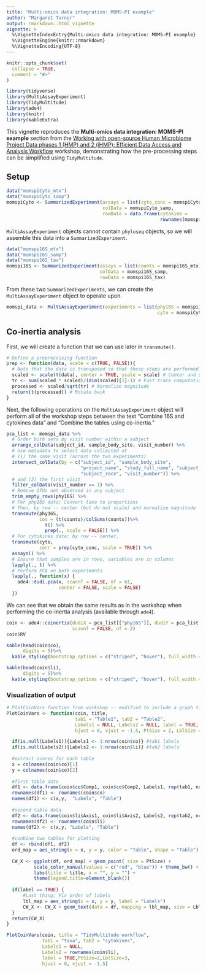 ```yaml
---
title: "Multi-omics data integration: MOMS-PI example"
author: "Margaret Turner"
output: rmarkdown::html_vignette
vignette: >
  %\VignetteIndexEntry{Multi-omics data integration: MOMS-PI example}
  %\VignetteEngine{knitr::rmarkdown}
  %\VignetteEncoding{UTF-8}
---
```


```r
knitr::opts_chunk$set(
  collapse = TRUE,
  comment = "#>"
)
```

```r
library(tidyverse)
library(MultiAssayExperiment)
library(TidyMultitude)
library(ade4)
library(knitr)
library(kableExtra)
```

This vignette reproduces the **Multi-omics data integration: MOMS-PI example** section from the [Working with open-source Human Microbiome Project Data phases 1 (HMP) and 2 (iHMP): Efficient Data Access and Analysis Workflow](http://biocworkshops2019.bioconductor.org.s3-website-us-east-1.amazonaws.com/page/MicrobiomeWorkshop__MicrobiomeWorkshop/) workshop, demonstrating how the pre-processing steps can be simplified using `TidyMultitude`.

## Setup

```r
data("momspiCyto_mtx")
data("momspiCyto_samp")
momspiCyto <- SummarizedExperiment(assays = list(cyto_conc = momspiCyto_mtx),
                                   colData = momspiCyto_samp,
                                   rowData = data.frame(cytokine = 
                                                        rownames(momspiCyto_mtx)))
```

`MultiAssayExperiment` objects cannot contain `phyloseq` objects, so we will assemble this data into a `SummarizedExperiment`.

```r
data("momspi16S_mtx")
data("momspi16S_samp")
data("momspi16S_tax")
momspi16S <- SummarizedExperiment(assays = list(counts = momspi16S_mtx),
                                  colData = momspi16S_samp,
                                  rowData = momspi16S_tax)
```

From these two `SummarizedExperiments`, we can create the `MultiAssayExperiment` object to operate upon.

```r
momspi_data <- MultiAssayExperiment(experiments = list(phy16S = momspi16S,
                                                       cyto = momspiCyto))
```

## Co-inertia analysis

First, we will create a function that we can use later in `transmute()`.

```r
# Define a preprocessing function
prep <- function(data, scale = c(TRUE, FALSE)){
  # Note that the data is transposed so that these steps are performed rowwise
  scaled <- scale(t(data), center = TRUE, scale = scale) # Center and scale
  tr <- sum(scaled * scaled)/(dim(scaled)[1]-1) # Fast trace computation
  processed <- scaled/sqrt(tr) # Normalize magnitude
  return(t(processed)) # Rotate back
}
```

Next, the following operations on the `MultiAssayExperiment` object will perform all of the workshop steps between the text "Combine 16S and cytokines data" and "Combine the tables using co-inertia."

```r
pca_list <- momspi_data %>% 
  # Order both sets by visit number within a subject
  arrange_colData(subject_id, sample_body_site, visit_number) %>% 
  # Use metadata to select data collected at
  # (1) the same visit (across the two experiments)
  intersect_colData(by = c("subject_id", "sample_body_site",
                           "project_name", "study_full_name", "subject_gender",
                           "subject_race", "visit_number")) %>% 
  # and (2) the first visit
  filter_colData(visit_number == 1) %>% 
  # Remove OTUs not observed in any subject
  trim_empty_rows(phy16S) %>% 
  # For phy16S data: Convert taxa to proportions
  # Then, by row -- center (but do not scale) and normalize magnitude
  transmute(phy16S,
            cov = (t(counts)/colSums(counts))%>% 
              t() %>% 
              prep(., scale = FALSE)) %>% 
  # For cytokines data: by row -- center, 
  transmute(cyto,
            corr = prep(cyto_conc, scale = TRUE)) %>% 
  assays() %>% 
  # Ensure that samples are in rows, variables are in columns
  lapply(., t) %>% 
  # Perform PCA on both experiments
  lapply(., function(x) {
    ade4::dudi.pca(x, scannf = FALSE, nf = 61, 
                   center = FALSE, scale = FALSE)
  })
```

We can see that we obtain the same results as in the workshop when performing the co-inertia analysis (available through `ade4`).

```r
coin <- ade4::coinertia(dudiX = pca_list[["phy16S"]], dudiY = pca_list[["cyto"]], 
                        scannf = FALSE, nf = 2)
coin$RV
```

```r
kable(head(coin$co),
      digits = 5)%>%
  kable_styling(bootstrap_options = c("striped", "hover"), full_width = F)
```


```r
kable(head(coin$li),
      digits = 5)%>%
  kable_styling(bootstrap_options = c("striped", "hover"), full_width = F)
```

### Visualization of output

```r
# PlotCoinVars function from workshop -- modified to include a graph title
PlotCoinVars <- function(coin, title,
                         tab1 = "Table1", tab2 = "Table2", 
                         Labels1 = NULL, Labels2 = NULL, label = TRUE,
                         hjust = 0, vjust = -1.5, PtSize = 2, LblSize = 2){

  if(is.null(Labels1)){Labels1 <- 1:nrow(coin$co)} #tab1 labels
  if(is.null(Labels2)){Labels2 <- 1:nrow(coin$li)} #tab2 labels
  
  #extract scores for each table
  x = colnames(coin$co)[1]
  y = colnames(coin$co)[2]
  
  #first table data
  df1 <- data.frame(coin$co$Comp1, coin$co$Comp2, Labels1, rep(tab1, nrow(coin$co)))
  rownames(df1) <- rownames(coin$co)
  names(df1) <- c(x,y,  "Labels", "Table")
  
  #second table data
  df2 <- data.frame(coin$li$Axis1, coin$li$Axis2, Labels2, rep(tab2, nrow(coin$li)))
  rownames(df2) <- rownames(coin$li)
  names(df2) <- c(x,y, "Labels", "Table")
  
  #conbine two tables for plotting
  df <- rbind(df1, df2)
  ord_map = aes_string(x = x, y = y, color = "Table", shape = "Table")
  
  CW_X <- ggplot(df, ord_map) + geom_point( size = PtSize) + 
          scale_color_manual(values = c("red", "blue")) + theme_bw() +
          labs(title = title, x = "", y = "") + 
          theme(legend.title=element_blank())
  
  if(label == TRUE) { 
      #Last thing: Fix order of labels
      lbl_map = aes_string(x = x, y = y, label = "Labels")  
      CW_X <- CW_X + geom_text(data = df, mapping = lbl_map, size = LblSize, vjust = vjust, hjust = hjust)
  }
  return(CW_X)
}

PlotCoinVars(coin, title = "TidyMultitude workflow",
             tab1 = "taxa", tab2 = "cytokines", 
             Labels1 = NULL,
             Labels2 = rownames(coin$li),
             label = TRUE,PtSize=2,LblSize=3,
             hjust = 0, vjust = -1.5)
```

